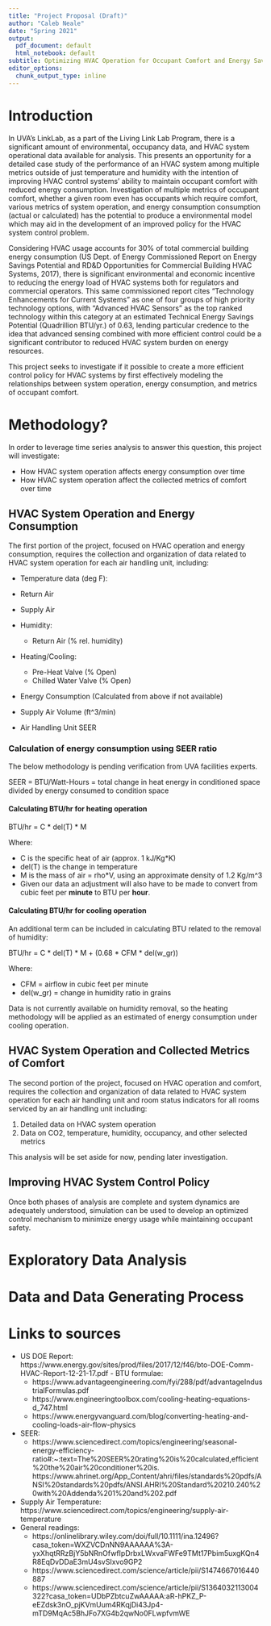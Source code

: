 ```yaml
---
title: "Project Proposal (Draft)"
author: "Caleb Neale"
date: "Spring 2021"
output:
  pdf_document: default
  html_notebook: default
subtitle: Optimizing HVAC Operation for Occupant Comfort and Energy Savings
editor_options: 
  chunk_output_type: inline
---
```


# Introduction

In UVA's LinkLab, as a part of the Living Link Lab Program, there is a significant amount of environmental, occupancy data, and HVAC system operational data available for analysis. This presents an opportunity for a detailed case study of the performance of an HVAC system among multiple metrics outside of just temperature and humidity with the intention of improving HVAC control systems' ability to maintain occupant comfort with reduced energy consumption. Investigation of multiple metrics of occupant comfort, whether a given room even has occupants which require comfort, various metrics of system operation, and energy consumption consumption (actual or calculated) has the potential to produce a environmental model which may aid in the development of an improved policy for the HVAC system control problem. 

Considering HVAC usage accounts for 30% of total commercial building energy consumption (US Dept. of Energy Commissioned Report on Energy Savings Potential and RD&D Opportunities for Commercial Building HVAC Systems, 2017), there is significant environmental and economic incentive to reducing the energy load of HVAC systems both for regulators and commercial operators. This same commissioned report cites "Technology Enhancements for Current Systems" as one of four groups of high priority technology options, with  "Advanced HVAC Sensors" as the top ranked technology within this category at an estimated Technical Energy Savings Potential (Quadrillion BTU/yr.) of 0.63, lending particular credence to the idea that advanced sensing combined with more efficient control could be a significant contributor to reduced HVAC system burden on energy resources.

This project seeks to investigate if it possible to create a more efficient control policy for HVAC systems by first effectively modeling the relationships between system operation, energy consumption, and metrics of occupant comfort.


# Methodology?

In order to leverage time series analysis to answer this question, this project will investigate:

- How HVAC system operation affects energy consumption over time 
- How HVAC system operation affect the collected metrics of comfort over time

##  HVAC System Operation and Energy Consumption

The first portion of the project, focused on HVAC operation and energy consumption, requires the collection and organization of data related to HVAC system operation for each air handling unit, including:

- Temperature data (deg F):
 - Return Air
 - Supply Air

- Humidity:
  - Return Air (% rel. humidity)

- Heating/Cooling:
  - Pre-Heat Valve (% Open)
  - Chilled Water Valve (% Open)

- Energy Consumption (Calculated from above if not available)

- Supply Air Volume (ft^3/min)

- Air Handling Unit SEER

### Calculation of energy consumption using SEER ratio

The below methodology is pending verification from UVA facilities experts.

SEER = BTU/Watt-Hours = total change in heat energy in conditioned space divided by energy consumed to condition space


#### Calculating BTU/hr for heating operation\
BTU/hr = C * del(T) * M\

Where:

- C is the specific heat of air (approx. 1 kJ/Kg*K)
- del(T) is the change in temperature
- M is the mass of air = rho*V, using an approximate density of 1.2 Kg/m^3
- Given our data an adjustment will also have to be made to convert from cubic feet per **minute** to BTU per **hour**.


#### Calculating BTU/hr for cooling operation\
An additional term can be included in calculating BTU related to the removal of humidity:\

BTU/hr = C * del(T) * M + (0.68 * CFM * del(w_gr))

Where:

- CFM = airflow in cubic feet per minute
- del(w_gr) = change in humidity ratio in grains

Data is not currently available on humidity removal, so the heating methodology will be applied as an estimated of energy consumption under cooling operation. 


## HVAC System Operation and Collected Metrics of Comfort

The second portion of the project, focused on HVAC operation and comfort, requires the collection and organization of data related to HVAC system operation for each air handling unit and room status indicators for all rooms serviced by an air handling unit including:

1. Detailed data on HVAC system operation
2. Data on CO2, temperature, humidity, occupancy, and other selected metrics 

This analysis will be set aside for now, pending later investigation.

## Improving HVAC System Control Policy

Once both phases of analysis are complete and system dynamics are adequately understood, simulation can be used to develop an optimized control mechanism to minimize energy usage while maintaining occupant safety.


# Exploratory Data Analysis


# Data and Data Generating Process


# Links to sources
- US DOE Report: https://www.energy.gov/sites/prod/files/2017/12/f46/bto-DOE-Comm-HVAC-Report-12-21-17.pdf - BTU formulae: 
  - https://www.advantageengineering.com/fyi/288/pdf/advantageIndustrialFormulas.pdf
  - https://www.engineeringtoolbox.com/cooling-heating-equations-d_747.html
  - https://www.energyvanguard.com/blog/converting-heating-and-cooling-loads-air-flow-physics
- SEER:
  - https://www.sciencedirect.com/topics/engineering/seasonal-energy-efficiency-ratio#:~:text=The%20SEER%20rating%20is%20calculated,efficient%20the%20air%20conditioner%20is. 
  https://www.ahrinet.org/App_Content/ahri/files/standards%20pdfs/ANSI%20standards%20pdfs/ANSI.AHRI%20Standard%20210.240%20with%20Addenda%201%20and%202.pdf
- Supply Air Temperature: https://www.sciencedirect.com/topics/engineering/supply-air-temperature
- General readings:
  - https://onlinelibrary.wiley.com/doi/full/10.1111/ina.12496?casa_token=WXZVCDnNN9AAAAAA%3A-yxXhqtRRzBjY5bNRnOfwfIpDrbxLWxvaFWFe9TMt17Pbim5uxgKQn4R8EqDvDDaE3mU4svSIxvo9GP2
  - https://www.sciencedirect.com/science/article/pii/S1474667016440887
  - https://www.sciencedirect.com/science/article/pii/S1364032113004322?casa_token=UDbPZbtcuZwAAAAA:aR-hPKZ_P-eEZdsk3nO_pjKVmUum4RKqjDi43Jp4-mTD9MqAc5BhJFo7XG4b2qwNo0FLwpfvmWE




